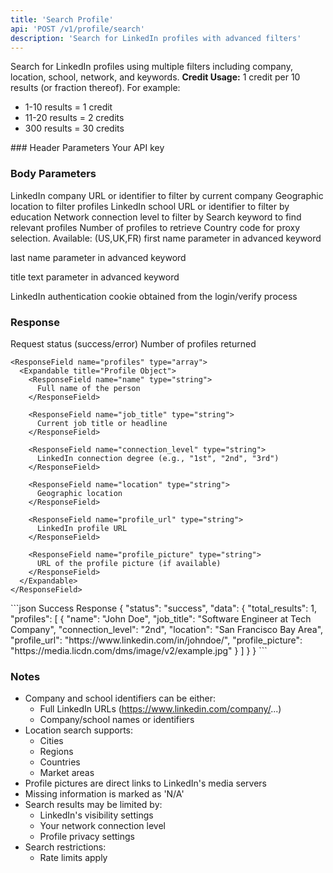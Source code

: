 ```yaml
---
title: 'Search Profile'
api: 'POST /v1/profile/search'
description: 'Search for LinkedIn profiles with advanced filters'
---
```


Search for LinkedIn profiles using multiple filters including company, location, school, network, and keywords.
<Note>
  **Credit Usage:** 1 credit per 10 results (or fraction thereof). For example:
  - 1-10 results = 1 credit
  - 11-20 results = 2 credits
  - 300 results = 30 credits
</Note>
### Header Parameters

<ParamField header="x-api-key" type="string" required>
  Your API key
</ParamField>

### Body Parameters

<ParamField body="company_url" type="string">
  LinkedIn company URL or identifier to filter by current company
</ParamField>

<ParamField body="location" type="string">
  Geographic location to filter profiles
</ParamField>

<ParamField body="school_url" type="string">
  LinkedIn school URL or identifier to filter by education
</ParamField>

<ParamField body="network" type="string">
  Network connection level to filter by
</ParamField>

<ParamField body="keyword" type="string">
  Search keyword to find relevant profiles
</ParamField>

<ParamField body="total_results" type="integer" default="10">
  Number of profiles to retrieve
</ParamField>
<ParamField body="country" type="string" default="FR">
  Country code for proxy selection. Available: (US,UK,FR)
</ParamField>

<ParamField body="first_name" type="string" default="">
  first name parameter in advanced keyword
</ParamField>

</ParamField><ParamField body="last_name" type="string" default="">
  last name parameter in advanced keyword
</ParamField>

</ParamField><ParamField body="title_text" type="string" default="">
  title text parameter in advanced keyword
</ParamField>

<ParamField body="login_token" type="string" required>
  LinkedIn authentication cookie obtained from the login/verify process
</ParamField>

### Response

<ResponseField name="status" type="string">
  Request status (success/error)
</ResponseField>

<ResponseField name="data" type="object">
  <Expandable title="Properties">
    <ResponseField name="total_results" type="integer">
      Number of profiles returned
    </ResponseField>

    <ResponseField name="profiles" type="array">
      <Expandable title="Profile Object">
        <ResponseField name="name" type="string">
          Full name of the person
        </ResponseField>

        <ResponseField name="job_title" type="string">
          Current job title or headline
        </ResponseField>

        <ResponseField name="connection_level" type="string">
          LinkedIn connection degree (e.g., "1st", "2nd", "3rd")
        </ResponseField>

        <ResponseField name="location" type="string">
          Geographic location
        </ResponseField>

        <ResponseField name="profile_url" type="string">
          LinkedIn profile URL
        </ResponseField>

        <ResponseField name="profile_picture" type="string">
          URL of the profile picture (if available)
        </ResponseField>
      </Expandable>
    </ResponseField>
  </Expandable>
</ResponseField>

<ResponseExample>
```json Success Response
{
  "status": "success",
  "data": {
    "total_results": 1,
    "profiles": [
      {
        "name": "John Doe",
        "job_title": "Software Engineer at Tech Company",
        "connection_level": "2nd",
        "location": "San Francisco Bay Area",
        "profile_url": "https://www.linkedin.com/in/johndoe/",
        "profile_picture": "https://media.licdn.com/dms/image/v2/example.jpg"
      }
    ]
  }
}
```

</ResponseExample>

### Notes
- Company and school identifiers can be either:
  - Full LinkedIn URLs (https://www.linkedin.com/company/...)
  - Company/school names or identifiers
- Location search supports:
  - Cities
  - Regions
  - Countries
  - Market areas
- Profile pictures are direct links to LinkedIn's media servers
- Missing information is marked as 'N/A'
- Search results may be limited by:
  - LinkedIn's visibility settings
  - Your network connection level
  - Profile privacy settings
- Search restrictions:
  - Rate limits apply